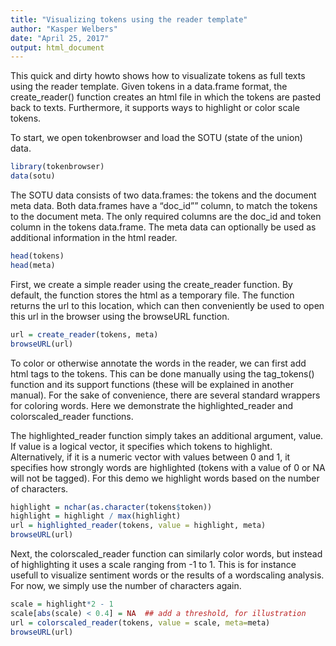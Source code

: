 ```yaml
---
title: "Visualizing tokens using the reader template"
author: "Kasper Welbers"
date: "April 25, 2017"
output: html_document
---
```


This quick and dirty howto shows how to visualizate tokens as full texts using the reader template. Given tokens in a data.frame format, the create_reader() function creates an html file in which the tokens are pasted back to texts. Furthermore, it supports ways to highlight or color scale tokens.

To start, we open tokenbrowser and load the SOTU (state of the union) data.

```r
library(tokenbrowser)
data(sotu)
```

The SOTU data consists of two data.frames: the tokens and the document meta data. Both data.frames have a "doc_id"" column, to match the tokens to the document meta. The only required columns are the doc_id and token column in the tokens data.frame. The meta data can optionally be used as additional information in the html reader.

```r
head(tokens)
head(meta)
```

First, we create a simple reader using the create_reader function. By default, the function stores the html as a temporary file. The function returns the url to this location, which can then conveniently be used to open this url in the browser using the browseURL function.

```r
url = create_reader(tokens, meta)
browseURL(url)
```

To color or otherwise annotate the words in the reader, we can first add html tags to the tokens. This can be done manually using the tag_tokens() function and its support functions (these will be explained in another manual). For the sake of convenience, there are several standard wrappers for coloring words. Here we demonstrate the highlighted_reader and colorscaled_reader functions.

The highlighted_reader function simply takes an additional argument, value. If value is a logical vector, it specifies which tokens to highlight. Alternatively, if it is a numeric vector with values between 0 and 1, it specifies how strongly words are highlighted (tokens with a value of 0 or NA will not be tagged). For this demo we highlight words based on the number of characters.

```r
highlight = nchar(as.character(tokens$token))
highlight = highlight / max(highlight)
url = highlighted_reader(tokens, value = highlight, meta)
browseURL(url)
```

Next, the colorscaled_reader function can similarly color words, but instead of highlighting it uses a scale ranging from -1 to 1. This is for instance usefull to visualize sentiment words or the results of a wordscaling analysis. For now, we simply use the number of characters again. 

```r
scale = highlight*2 - 1
scale[abs(scale) < 0.4] = NA  ## add a threshold, for illustration
url = colorscaled_reader(tokens, value = scale, meta=meta)
browseURL(url)
```


